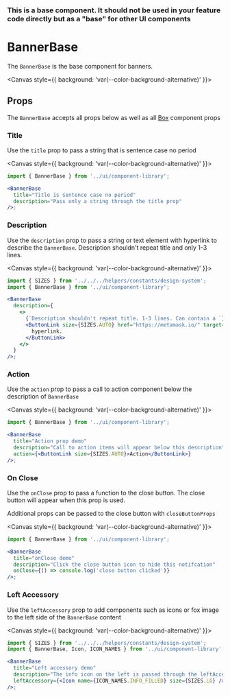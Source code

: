 
### This is a base component. It should not be used in your feature code directly but as a "base" for other UI components

# BannerBase

The `BannerBase` is the base component for banners.

<Canvas style={{ background: 'var(--color-background-alternative)' }}>
  <Story id="ui-components-component-library-banner-base-banner-base-stories-js--default-story" />
</Canvas>

## Props

The `BannerBase` accepts all props below as well as all [Box](/docs/ui-components-ui-box-box-stories-js--default-story#props) component props

<ArgsTable of={BannerBase} />

### Title

Use the `title` prop to pass a string that is sentence case no period

<Canvas style={{ background: 'var(--color-background-alternative)' }}>
  <Story id="ui-components-component-library-banner-base-banner-base-stories-js--title" />
</Canvas>

```jsx
import { BannerBase } from '../ui/component-library';

<BannerBase
  title="Title is sentence case no period"
  description="Pass only a string through the title prop"
/>;
```

### Description

Use the `description` prop to pass a string or text element with hyperlink to describe the `BannerBase`. Description shouldn't repeat title and only 1-3 lines.

<Canvas style={{ background: 'var(--color-background-alternative)' }}>
  <Story id="ui-components-component-library-banner-base-banner-base-stories-js--description" />
</Canvas>

```jsx
import { SIZES } from '../../../helpers/constants/design-system';
import { BannerBase } from '../ui/component-library';

<BannerBase
  description={
    <>
      {`Description shouldn't repeat title. 1-3 lines. Can contain a `}
      <ButtonLink size={SIZES.AUTO} href="https://metamask.io/" target="_blank">
        hyperlink.
      </ButtonLink>
    </>
  }
/>;
```

### Action

Use the `action` prop to pass a call to action component below the description of `BannerBase`

<Canvas style={{ background: 'var(--color-background-alternative)' }}>
  <Story id="ui-components-component-library-banner-base-banner-base-stories-js--action" />
</Canvas>

```jsx
import { BannerBase } from '../ui/component-library';

<BannerBase
  title="Action prop demo"
  description="Call to action items will appear below this description"
  action={<ButtonLink size={SIZES.AUTO}>Action</ButtonLink>}
/>;
```

### On Close

Use the `onClose` prop to pass a function to the close button. The close button will appear when this prop is used.

Additional props can be passed to the close button with `closeButtonProps`

<Canvas style={{ background: 'var(--color-background-alternative)' }}>
  <Story id="ui-components-component-library-banner-base-banner-base-stories-js--on-close" />
</Canvas>

```jsx
import { BannerBase } from '../ui/component-library';

<BannerBase
  title="onClose demo"
  description="Click the close button icon to hide this notifcation"
  onClose={() => console.log('close button clicked')}
/>;
```

### Left Accessory

Use the `leftAccessory` prop to add components such as icons or fox image to the left side of the `BannerBase` content

<Canvas style={{ background: 'var(--color-background-alternative)' }}>
  <Story id="ui-components-component-library-banner-base-banner-base-stories-js--left-accessory" />
</Canvas>

```jsx
import { SIZES } from '../../../helpers/constants/design-system';
import { BannerBase, Icon, ICON_NAMES } from '../ui/component-library';

<BannerBase
  title="Left accessory demo"
  description="The info icon on the left is passed through the leftAccessory prop"
  leftAccessory={<Icon name={ICON_NAMES.INFO_FILLED} size={SIZES.LG} />}
/>;
```
